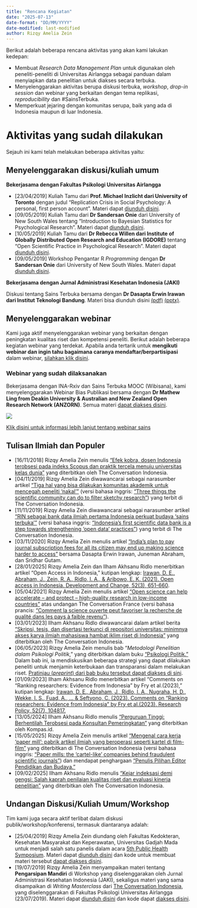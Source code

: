 ```yaml
---
title: "Rencana Kegiatan"
date: "2025-07-13"
date-format: "DD/MM/YYYY"
date-modified: last-modified
author: Rizqy Amelia Zein
---
```


Berikut adalah beberapa rencana aktivitas yang akan kami lakukan kedepan:

* Membuat *Research Data Management Plan* untuk digunakan oleh peneliti-peneliti di Universitas Airlangga sebagai panduan dalam menyiapkan data penelitian untuk diakses secara terbuka.
* Menyelenggarakan aktivitas berupa diskusi terbuka, *workshop*, *drop-in session* dan webinar yang berkaitan dengan tema replikasi, *reproducibility* dan #SainsTerbuka.
* Memperkuat jejaring dengan komunitas serupa, baik yang ada di Indonesia maupun di luar Indonesia.


# Aktivitas yang sudah dilakukan

Sejauh ini kami telah melakukan beberapa aktivitas yaitu:

## Menyelenggarakan diskusi/kuliah umum

**Bekerjasama dengan Fakultas Psikologi Universitas Airlangga**

* [23/04/2019] Kuliah Tamu dari **Prof. Michael Inzlicht dari University of Toronto** dengan judul "Replication Crisis in Social Psychology: A personal, first person account". Materi dapat [diunduh disini](../files/[Michael Inzlicht]_Invited-Talk_Replication Crisis_2304.pptx).
* [09/05/2019] Kuliah Tamu dari **Dr Sandersan Onie** dari University of New South Wales tentang "Introduction to Bayesian Statistics for Psychological Research". Materi dapat [diunduh disini](../files/UnAir_Bayes.pptx).
* [10/05/2019] Kuliah Tamu dari **Dr Rebecca Willen dari Institute of Globally Distributed Open Research and Education (IGDORE)** tentang "Open Scientific Practice in Psychological Research". Materi dapat [diunduh disini](../files/airlangga-uni-may-10-2019.zip).
* [09/05/2019] Workshop Pengantar R *Programming* dengan **Dr Sandersan Onie** dari University of New South Wales. Materi dapat [diunduh disini](../files/UnAir_r.pptx).
  

**Bekerjasama dengan Jurnal Administrasi Kesehatan Indonesia (JAKI)**

Diskusi tentang Sains Terbuka bersama dengan **Dr Dasapta Erwin Irawan dari Institut Teknologi Bandung**. Materi bisa diunduh disini [(pdf)](../files/20190503_UnairWebinar.pdf) [(pptx)](../files/20190503_UnairWebinar.pptx).


## Menyelenggarakan webinar

Kami juga aktif menyelenggarakan webinar yang berkaitan dengan peningkatan kualitas riset dan kompetensi peneliti. Berikut adalah beberapa kegiatan webinar yang terdekat. Apabila anda tertarik untuk **mengikuti webinar dan ingin tahu bagaimana caranya mendaftar/berpartisipasi** dalam webinar, [silahkan klik disini](https://sainsterbukaua.github.io/id/petunjukwebinar.html).

### Webinar yang sudah dilaksanakan

Bekerjasama dengan INA-Rxiv dan Sains Terbuka MOOC (Wibisana), kami menyelenggarakan Webinar Bias Publikasi bersama dengan **Dr Mathew Ling from Deakin University & Australian and New Zealand Open Research Network (ANZORN)**. Semua materi [dapat diakses disini](https://sainsterbukaua.github.io/en/webinarpubbias.html).

::: {.text-center}
![](../images/webinarunair.png)

[Klik disini untuk informasi lebih lanjut tentang webinar sains](https://sainsterbukaua.github.io/id/webinarsains.html)
:::

## Tulisan Ilmiah dan Populer

* [16/11/2018] Rizqy Amelia Zein menulis ["Efek kobra, dosen Indonesia terobsesi pada indeks Scopus dan praktik tercela menuju universitas kelas dunia"](https://theconversation.com/efek-kobra-dosen-indonesia-terobsesi-pada-indeks-scopus-dan-praktik-tercela-menuju-universitas-kelas-dunia-105808) yang diterbitkan oleh The Conversation Indonesia.
* [04/11/2019] Rizqy Amelia Zein diwawancarai sebagai narasumber artikel ["Tiga hal yang bisa dilakukan komunitas akademik untuk mencegah peneliti ‘nakal’"](https://theconversation.com/tiga-hal-yang-bisa-dilakukan-komunitas-akademik-untuk-mencegah-peneliti-nakal-126376) (versi bahasa inggris: ["Three things the scientific community can do to filter sketchy research"](https://theconversation.com/three-things-the-scientific-community-can-do-to-filter-sketchy-research-126284)) yang terbit di The Conversation Indonesia. 
* [11/11/2019] Rizqy Amelia Zein diwawancarai sebagai narasumber artikel ["RIN sebagai bank data ilmiah pertama Indonesia perkuat budaya ‘sains terbuka’"](https://theconversation.com/rin-sebagai-bank-data-ilmiah-pertama-indonesia-perkuat-budaya-sains-terbuka-126744) (versi bahasa inggris: ["Indonesia’s first scientific data bank is a step towards strengthening ‘open data’ practices"](https://theconversation.com/indonesias-first-scientific-data-bank-is-a-step-towards-strengthening-open-data-practices-126632)) yang terbit di The Conversation Indonesia.
* [03/11/2020] Rizqy Amelia Zein menulis artikel ["India’s plan to pay journal subscription fees for all its citizen may end up making science harder to access"](https://theconversation.com/indias-plan-to-pay-journal-subscription-fees-for-all-its-citizen-may-end-up-making-science-harder-to-access-147444) bersama Dasapta Erwin Irawan, Juneman Abraham, dan Sridhar Gutam.
* [28/01/2025] Rizqy Amelia Zein dan Ilham Akhsanu Ridlo menerbitkan artikel "Open Access in Indonesia," kutipan lengkap: [Irawan, D. E., Abraham, J., Zein, R. A., Ridlo, I. A., & Aribowo, E. K. (2021). Open access in Indonesia. Development and Change, 52(3), 651-660](https://onlinelibrary.wiley.com/doi/abs/10.1111/dech.12637). 
* [05/04/2021] Rizqy Amelia Zein menulis artikel ["Open science can help accelerate – and protect – high-quality research in low-income countries"](https://theconversation.com/open-science-can-help-accelerate-and-protect-high-quality-research-in-low-income-countries-157247) atas undangan The Conversation France (versi bahasa prancis: ["Comment la science ouverte peut favoriser la recherche de qualité dans les pays à faible revenu"](https://theconversation.com/comment-la-science-ouverte-peut-favoriser-la-recherche-de-qualite-dans-les-pays-a-faible-revenu-157984)).
* [03/01/2023] Ilham Akhsanu Ridlo diwawancarai dalam artikel berita ["Skripsi, tesis, dan disertasi terkunci di repositori universitas: minimnya akses karya ilmiah mahasiswa hambat iklim riset di Indonesia"](https://theconversation.com/skripsi-tesis-dan-disertasi-terkunci-di-repositori-universitas-minimnya-akses-karya-ilmiah-mahasiswa-hambat-iklim-riset-di-indonesia-197073) yang diterbitkan oleh The Conversation Indonesia.
* [06/05/2023] Rizqy Amelia Zein menulis bab "*Metodologi Penelitian dalam Psikologi Politik*," yang diterbitkan dalam buku ["Psikologi Politik."](https://gerai.kompas.id/belanja/buku/psikologi-politik-2/) Dalam bab ini, ia mendiskusikan beberapa strategi yang dapat dilakukan peneliti untuk menjamin keterbukaan dan transparansi dalam melakukan riset. [Pratinjau (*preprint*) dari bab buku tersebut dapat diakses di sini](https://rinarxiv.brin.go.id/lipi/preprint/view/773).
* [01/09/2023] Ilham Akhsanu Ridlo menerbitkan artikel "Comments on “Ranking researchers: Evidence from Indonesia” by Fry et al.(2023)," kutipan lengkap: [Irawan, D. E., Abraham, J., Ridlo, I. A., Nugraha, H. D., Wekke, I. S., Fuad, A., ... & Seftyono, C. (2023). Comments on “Ranking researchers: Evidence from Indonesia” by Fry et al.(2023). Research Policy, 52(7), 104817.](https://www.sciencedirect.com/science/article/abs/pii/S0048733323001014)
* [13/05/2024] Ilham Akhsanu Ridlo menulis ["Perguruan Tinggi: Berhentilah Terobsesi pada Konsultan Pemeringkatan"](https://sciencewatchdog.id/2024/05/23/perguruan-tinggi-berhentilah-terobsesi-pada-konsultan-pemeringkatan/) yang diterbitkan oleh Kompas.id.
* [15/05/2025] Rizqy Amelia Zein menulis artikel ["Mengenal cara kerja ‘paper mill’: pabrik artikel ilmiah yang beroperasi seperti kartel di film-film"](https://theconversation.com/mengenal-cara-kerja-paper-mill-pabrik-artikel-ilmiah-yang-beroperasi-seperti-kartel-di-film-film-228784) yang diterbitkan di The Conversation Indonesia (versi bahasa inggris: ["Paper mills: the ‘cartel-like’ companies behind fraudulent scientific journals"](https://theconversation.com/paper-mills-the-cartel-like-companies-behind-fraudulent-scientific-journals-230124)) dan mendapat penghargaan ["Penulis Pilihan Editor Pendidikan dan Budaya."](https://rameliaz.github.io/files/TCID.pdf)
* [09/02/2025] Ilham Akhsanu Ridlo menulis ["Kejar indeksasi demi gengsi: Salah kaprah penilaian kualitas riset dan evaluasi kinerja penelitian"](https://theconversation.com/kejar-indeksasi-demi-gengsi-salah-kaprah-penilaian-kualitas-riset-dan-evaluasi-kinerja-penelitian-248448) yang diterbitkan oleh The Conversation Indonesia.


## Undangan Diskusi/Kuliah Umum/Workshop

Tim kami juga secara aktif terlibat dalam diskusi publik/workshop/konferensi, termasuk diantaranya adalah:

* [25/04/2019] Rizqy Amelia Zein diundang oleh Fakultas Kedokteran, Kesehatan Masyarakat dan Keperawatan, Universitas Gadjah Mada untuk menjadi salah satu panelis dalam acara [5th Public Health Symposium](http://phs.fk.ugm.ac.id/). Materi dapat [diunduh disini](../files/2404_RAZ_PHS5 [Untuk Peserta].pdf) dan kode untuk membuat materi tersebut [dapat diakses disini](https://github.com/rameliaz/5th-UGM-Public-Health-Symposium).
* [19/07/2019] Rizqy Amelia Zein menyampaikan materi tentang **Pengarsipan Mandiri** di Workshop yang diselenggarakan oleh Jurnal Administrasi Kesehatan Indonesia (JAKI), sekaligus materi yang sama disampaikan di *Writing Masterclass* dari [The Conversation Indonesia](https://theconversation.com/id), yang diselenggarakan di Fakultas Psikologi Universitas Airlangga (23/07/2019). Materi dapat [diunduh disini](../files/20190718_self-archiving.pdf) dan kode dapat [diakses disini](https://github.com/sainsterbukaUA/materi-presentasi/blob/master/self-archiving.Rmd).
